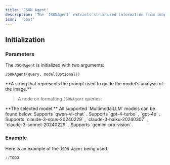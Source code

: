 ```yaml
---
title: 'JSON Agent'
description: 'The `JSONAgent` extracts structured information from images.'
icon: 'robot'
---
```


## Initialization
### Parameters

The `JSONAgent` is initialized with two arguments: 

```
JSONAgent(query, model(Optional))
```

<ResponseField name="query" required>
  **A string that represents the prompt used to guide the model's analysis of the image.**

  > A node on formatting `JSONAgent` queries:
  > 
</ResponseField>

<ResponseField name="model" type="MultimodalLLM">
  **The selected model.** All supported `MultimodalLLM` models can be found below: 
  <Expandable title="Supported MultimodalLLMs">
    <ResponseField name="QwenVL()" type="MultimodalLLM (Default)">
      Supports `qwen-vl-chat` .
    </ResponseField>
    <ResponseField name="GPT4Vision()" type="MultimodalLLM">
      Supports `gpt-4-turbo` , `gpt-4o` .
    </ResponseField>
    <ResponseField name="Claude()" type="MultimodalLLM">
      Supports `claude-3-opus-20240229` , `claude-3-haiku-20240307` , `claude-3-sonnet-20240229` .
    </ResponseField>
    <ResponseField name="Gemini()" type="MultimodalLLM">
      Supports `gemini-pro-vision` .
    </ResponseField>

  </Expandable>
</ResponseField>


### Example
Here is an example of the `JSON Agent` being used.

```python example.py
//TODO
```